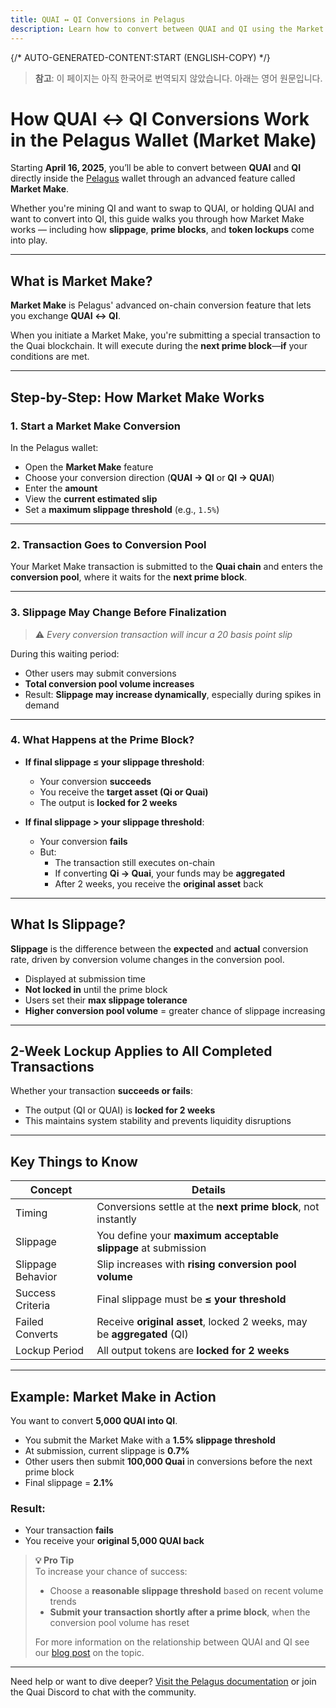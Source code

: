 ```yaml
---
title: QUAI ↔ QI Conversions in Pelagus
description: Learn how to convert between QUAI and QI using the Market Make feature in the Pelagus Wallet.
---
```


{/* AUTO-GENERATED-CONTENT:START (ENGLISH-COPY) */}

> **참고**: 이 페이지는 아직 한국어로 번역되지 않았습니다. 아래는 영어 원문입니다.

# How QUAI ↔ QI Conversions Work in the Pelagus Wallet (Market Make)

Starting **April 16, 2025**, you’ll be able to convert between **QUAI** and **QI** directly inside the [Pelagus](https://pelaguswallet.io) wallet through an advanced feature called **Market Make**.

Whether you're mining QI and want to swap to QUAI, or holding QUAI and want to convert into QI, this guide walks you through how Market Make works — including how **slippage**, **prime blocks**, and **token lockups** come into play.

---

## What is Market Make?

**Market Make** is Pelagus' advanced on-chain conversion feature that lets you exchange **QUAI ↔ QI**.

When you initiate a Market Make, you're submitting a special transaction to the Quai blockchain. It will execute during the **next prime block**—**if** your conditions are met.

---

## Step-by-Step: How Market Make Works

### 1. Start a Market Make Conversion

In the Pelagus wallet:

- Open the **Market Make** feature
- Choose your conversion direction (**QUAI → QI** or **QI → QUAI**)
- Enter the **amount**
- View the **current estimated slip**
- Set a **maximum slippage threshold** (e.g., `1.5%`)

---

### 2. Transaction Goes to Conversion Pool

Your Market Make transaction is submitted to the **Quai chain** and enters the **conversion pool**, where it waits for the **next prime block**.

---

### 3. Slippage May Change Before Finalization

> ⚠️  *Every conversion transaction will incur a 20 basis point slip*

During this waiting period:

- Other users may submit conversions
- **Total conversion pool volume increases**
- Result: **Slippage may increase dynamically**, especially during spikes in demand

---

### 4. What Happens at the Prime Block?

- **If final slippage ≤ your slippage threshold**:
  - Your conversion **succeeds**
  - You receive the **target asset (Qi or Quai)**
  - The output is **locked for 2 weeks**

- **If final slippage > your slippage threshold**:
  - Your conversion **fails**
  - But:
    - The transaction still executes on-chain
    - If converting **Qi → Quai**, your funds may be **aggregated**
    - After 2 weeks, you receive the **original asset** back

---

## What Is Slippage?

**Slippage** is the difference between the **expected** and **actual** conversion rate, driven by conversion volume changes in the conversion pool.

- Displayed at submission time
- **Not locked in** until the prime block
- Users set their **max slippage tolerance**
- **Higher conversion pool volume** = greater chance of slippage increasing

---

## 2-Week Lockup Applies to All Completed Transactions

Whether your transaction **succeeds or fails**:

- The output (QI or QUAI) is **locked for 2 weeks**
- This maintains system stability and prevents liquidity disruptions

---

## Key Things to Know

| Concept             | Details                                                                 |
|---------------------|-------------------------------------------------------------------------|
| Timing           | Conversions settle at the **next prime block**, not instantly           |
| Slippage             | You define your **maximum acceptable slippage** at submission              |
| Slippage Behavior    | Slip increases with **rising conversion pool volume**                          |
| Success Criteria | Final slippage must be **≤ your threshold**                                |
| Failed Converts  | Receive **original asset**, locked 2 weeks, may be **aggregated** (QI) |
| Lockup Period    | All output tokens are **locked for 2 weeks**                           |

---

## Example: Market Make in Action

You want to convert **5,000 QUAI into QI**.

- You submit the Market Make with a **1.5% slippage threshold**
- At submission, current slippage is **0.7%**
- Other users then submit **100,000 Quai** in conversions before the next prime block
- Final slippage = **2.1%**

### Result:
- Your transaction **fails**
- You receive your **original 5,000 QUAI back**

> **💡 Pro Tip**  
> To increase your chance of success:
> 
> - Choose a **reasonable slippage threshold** based on recent volume trends  
> - **Submit your transaction shortly after a prime block**, when the conversion pool volume has reset
>
> For more information on the relationship between QUAI and QI see our [blog post](https://qu.ai/blog/maximizing-mining-strategy-in-quai-network-choosing-between-quai-and-qi-tokens/) on the topic.


---

Need help or want to dive deeper? [Visit the Pelagus documentation](https://pelaguswallet.io/docs/) or join the Quai Discord to chat with the community.
